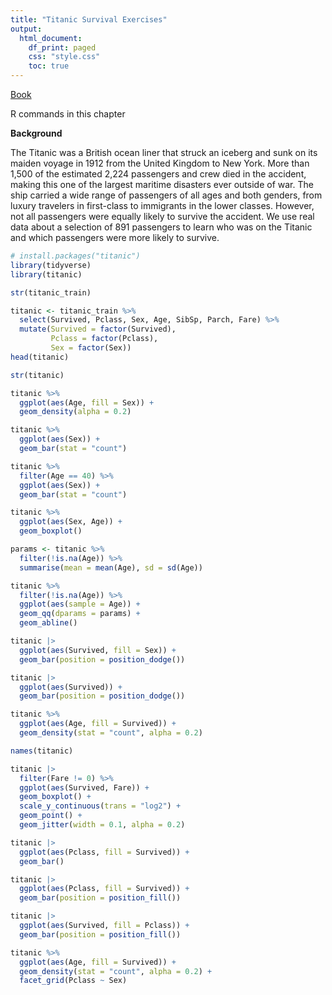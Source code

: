 ```yaml
---
title: "Titanic Survival Exercises"
output:
  html_document:
    df_print: paged
    css: "style.css"
    toc: true
---
```


[Book](http://rafalab.dfci.harvard.edu/dsbook/r-basics.html)

R commands in this chapter

__Background__

The Titanic was a British ocean liner that struck an iceberg and sunk on its maiden voyage in 1912 from the United Kingdom to New York. More than 1,500 of the estimated 2,224 passengers and crew died in the accident, making this one of the largest maritime disasters ever outside of war. The ship carried a wide range of passengers of all ages and both genders, from luxury travelers in first-class to immigrants in the lower classes. However, not all passengers were equally likely to survive the accident. We use real data about a selection of 891 passengers to learn who was on the Titanic and which passengers were more likely to survive.

```r
# install.packages("titanic")
library(tidyverse)
library(titanic)
```
```r
str(titanic_train)
```
```r
titanic <- titanic_train %>%
  select(Survived, Pclass, Sex, Age, SibSp, Parch, Fare) %>%
  mutate(Survived = factor(Survived),
         Pclass = factor(Pclass),
         Sex = factor(Sex))
head(titanic)
```
```r
str(titanic)
```
```r
titanic %>%
  ggplot(aes(Age, fill = Sex)) +
  geom_density(alpha = 0.2)
```
```r
titanic %>%
  ggplot(aes(Sex)) +
  geom_bar(stat = "count")
```
```r
titanic %>%
  filter(Age == 40) %>%
  ggplot(aes(Sex)) +
  geom_bar(stat = "count")
```

```r
titanic %>%
  ggplot(aes(Sex, Age)) +
  geom_boxplot()
```

```r
params <- titanic %>%
  filter(!is.na(Age)) %>%
  summarise(mean = mean(Age), sd = sd(Age))
```
```r
titanic %>%
  filter(!is.na(Age)) %>%
  ggplot(aes(sample = Age)) +
  geom_qq(dparams = params) +
  geom_abline()
```


```r
titanic |> 
  ggplot(aes(Survived, fill = Sex)) +
  geom_bar(position = position_dodge())
```

```r
titanic |> 
  ggplot(aes(Survived)) +
  geom_bar(position = position_dodge())
```

```r
titanic %>%
  ggplot(aes(Age, fill = Survived)) +
  geom_density(stat = "count", alpha = 0.2)
```
```r
names(titanic)
```

```r
titanic |> 
  filter(Fare != 0) %>%
  ggplot(aes(Survived, Fare)) +
  geom_boxplot() +
  scale_y_continuous(trans = "log2") +
  geom_point() +
  geom_jitter(width = 0.1, alpha = 0.2)
```
```r
titanic |> 
  ggplot(aes(Pclass, fill = Survived)) +
  geom_bar()
```
```r
titanic |> 
  ggplot(aes(Pclass, fill = Survived)) +
  geom_bar(position = position_fill())
```
```r
titanic |> 
  ggplot(aes(Survived, fill = Pclass)) +
  geom_bar(position = position_fill())
```
```r
titanic %>%
  ggplot(aes(Age, fill = Survived)) +
  geom_density(stat = "count", alpha = 0.2) +
  facet_grid(Pclass ~ Sex)
```
















